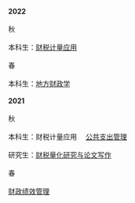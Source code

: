 **2022**<br>
<br>
秋<br>
<br>
本科生：[财税计量应用](https://bingyenufe.github.io/econometrics_2022/)<br>
<br>
春<br>
<br>
本科生：[地方财政学](https://bingyenufe.github.io/LocalPublicFinance_2022/)<br>
<br>
**2021**<br>
<br>
秋<br>
<br>
本科生：财税计量应用&emsp;
[公共支出管理](https://bingyenufe.github.io/public_exp_2021/)<br>
<br>
研究生：[财税量化研究与论文写作](https://bingyenufe.github.io/macro_2021/)<br>
<br>
春<br>
<br>
[财政绩效管理](https://bingyenufe.github.io/perf_budget_2021/)